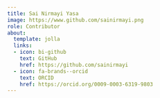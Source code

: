 ```yaml
---
title: Sai Nirmayi Yasa
image: https://www.github.com/sainirmayi.png
role: Contributor
about:
  template: jolla
  links:
  - icon: bi-github
    text: GitHub
    href: https://github.com/sainirmayi
  - icon: fa-brands--orcid
    text: ORCID
    href: https://orcid.org/0009-0003-6319-9803
---
```


